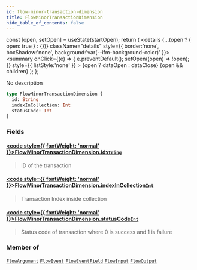 ```yaml
---
id: flow-minor-transaction-dimension
title: FlowMinorTransactionDimension
hide_table_of_contents: false
---
```







  const [open, setOpen] = useState(startOpen);
  return (
    <details {...(open ? { open: true } : {})} className="details" style={{ border:'none', boxShadow:'none', background:'var(--ifm-background-color)' }}>
      <summary
        onClick={(e) => {
          e.preventDefault();
          setOpen((open) => !open);
        }}
        style={{ listStyle:'none' }}
      >
      {open ? dataOpen : dataClose}
      </summary>
      {open && children}
    </details>
  );
};








No description


```graphql
type FlowMinorTransactionDimension {
  id: String
  indexInCollection: Int
  statusCode: Int
}
```




### Fields

#### [<code style={{ fontWeight: 'normal' }}>FlowMinorTransactionDimension.<b>id</b></code>](#)<Bullet />[`String`](/docs/graphql-reference/scalars/string) <Badge class="badge badge--secondary" text="scalar"/> 
> 
> 
> ID of the transaction
> 

#### [<code style={{ fontWeight: 'normal' }}>FlowMinorTransactionDimension.<b>indexInCollection</b></code>](#)<Bullet />[`Int`](/docs/graphql-reference/scalars/int) <Badge class="badge badge--secondary" text="scalar"/> 
> 
> 
> Transaction Index inside collection
> 

#### [<code style={{ fontWeight: 'normal' }}>FlowMinorTransactionDimension.<b>statusCode</b></code>](#)<Bullet />[`Int`](/docs/graphql-reference/scalars/int) <Badge class="badge badge--secondary" text="scalar"/> 
> 
> 
> Status code of transaction where 0 is success and 1 is failure
> 



### Member of

[`FlowArgument`](/docs/graphql-reference/objects/flow-argument)  <Badge class="secondary" text="object"/><Bullet />[`FlowEvent`](/docs/graphql-reference/objects/flow-event)  <Badge class="secondary" text="object"/><Bullet />[`FlowEventField`](/docs/graphql-reference/objects/flow-event-field)  <Badge class="secondary" text="object"/><Bullet />[`FlowInput`](/docs/graphql-reference/objects/flow-input)  <Badge class="secondary" text="object"/><Bullet />[`FlowOutput`](/docs/graphql-reference/objects/flow-output)  <Badge class="secondary" text="object"/>

